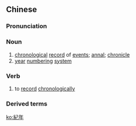 {{also|纪年}}
==Chinese==
{{zh-forms|s=纪年}}

===Pronunciation===
{{zh-pron
|m=jìnián
|cat=v,n
}}

===Noun===
{{zh-noun}}

# [[chronological]] [[record]] of [[event]]s; [[annal]]; [[chronicle]]
# [[year]] [[numbering]] [[system]]

===Verb===
{{zh-verb}}

# to [[record]] [[chronologically]]

===Derived terms===
{{zh-der|竹書紀年}}

[[ko:紀年]]